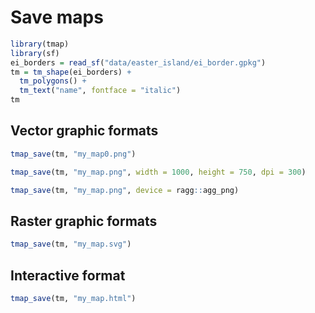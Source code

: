 # Save maps {#save}

<!-- intro - saving maps/tmap outputs -->
<!-- relation between vector and raster spatial data and vector and raster graphics -->
<!-- intro - below code -->

```r
library(tmap)
library(sf)
ei_borders = read_sf("data/easter_island/ei_border.gpkg")
tm = tm_shape(ei_borders) +
  tm_polygons() +
  tm_text("name", fontface = "italic")
tm
```

## Vector graphic formats

```r
tmap_save(tm, "my_map0.png")
```

```r
tmap_save(tm, "my_map.png", width = 1000, height = 750, dpi = 300)
```
<!-- units -->
<!-- , asp = 0 -->
<!-- scale -->

```r
tmap_save(tm, "my_map.png", device = ragg::agg_png)
```

## Raster graphic formats

```r
tmap_save(tm, "my_map.svg")
```

<!-- scale -->
<!-- ref to the fonts section -->

## Interactive format

```r
tmap_save(tm, "my_map.html")
```

<!-- add.titles -->
<!-- in.iframe -->
<!-- selfcontained -->
<!-- arguments passed on to device functions or to saveWidget or saveWidgetframe -->